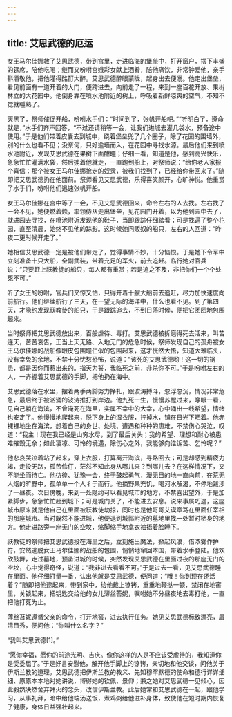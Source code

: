 ```yaml
---
---
---
```

title: 艾思武德的厄运
---




女王马尔佳娜救了艾思武德，带到宫里，走进临海的堡垒中，打开窗户，摆下丰盛的筵席，陪他吃喝；继而又吩咐宫娥彩女献上酒肴，陪他痛饮，非常钟爱他，亲手斟酒敬他，把他灌得酩酊大醉。艾思武德醉眼蒙眬，起身出去便溺。他走出堡垒，看见前面有一道开着的大门，便跨进去，向前走了一程，来到一座百花开放、果树林立的大花园中。他倒身靠在喷水池附近的树上，呼吸着新鲜凉爽的空气，不知不觉就睡熟了。

天黑了，祭师催促开船，吩咐水手们：“时间到了，张帆开船吧。”“听明白了，遵命就是，”水手们齐声回答，“不过还请稍等一会，让我们进城去灌几袋水，预备途中使用。”于是他们带着皮囊去到城中，绕着堡垒兜了几个圈子，除了花园的围墙外，别的什么也看不见；没奈何，只好逾墙而入，在花园中寻找水源。最后他们来到喷水池附近，发现艾思武德在果树下面酣睡；仔细一看，知道是他，感到高兴快乐，急急忙忙灌满水袋，然后掳着他就走，一直跑到船上，对祭师说：“给你老人家报个喜信：那个被女王马尔佳娜抢走的奴隶，被我们找到了，已经给你带回来了。”随即把艾思武德扔在他面前。祭师看见艾思武德，乐得喜笑颜开，心旷神悦。他重赏了水手们，吩咐他们迅速张帆开船。

女王马尔佳娜在宫中等了一会，不见艾思武德回来，命令左右的人去找。左右找了一会不见，她便燃着烛，率领侍从走出堡垒，见花园门开着，以为他到园中去了，就进园去寻找，在喷池附近发现他的鞋子，当即跟踪仔细踏看；可是找遍了整个花园，直至清晨，始终不见他的踪影。这时候她问贩奴的船只，左右的人回道：“昨夜二更时候开走了。”

她相信艾思武德一定是被他们带走了，觉得事情不妙，十分恼恨。于是她下令军中立刻准备十只大船，全副武装，带着充足的军火，前去追赶。临行她对官兵说：“只要赶上祆教徒的船只，每人都有重赏；若是追之不及，非把你们一个个处死不可。”

听了女王的吩咐，官兵们又惊又怕，只得开着十艘大船前去追赶，尽力加快速度向前航行。他们继续航行了三天，在一望无际的海洋中，什么也看不见。到了第四天，才隐约发现祆教徒的船只，于是跟踪追去，不到日落时候，便把它团团地包围起来。

当时祭师把艾思武德放出来，百般虐待、毒打。艾思武德被折磨得死去活来，叫苦连天，苦苦哀告，正当上天无路、入地无门的危急时候，祭师发现自己的孤舟被女王马尔佳娜的战船像眼皮包围瞳仁似的包围起来，这才恍然大悟，知道大难临头，没有幸免的余地，不禁十分忧愁恐怖，说道：“该死的艾思武德哟！这一切的祸患，都是因你而惹出来的。指天为誓，我临死之前，非杀你不可。”于是吩咐左右的人，一齐握着艾思武德的手脚，把他扔在海中。

艾思武德落在水里，摆着两手两脚努力挣扎，跟波涛搏斗，忽浮忽沉，情况非常危急，最后终于被汹涌的波涛推打到岸边。他九死一生，慢慢苏醒过来，睁眼一看，见自己躺在海滨，不曾淹死在海里，实属不幸中的大幸，心中涌出一线希望，情绪也安定了。他慢慢地爬起来，脱下身上的湿衣服，拧掉水，铺在日光下晒着。他赤裸裸地坐在海滨，想着自己的身世、处境、遭遇和种种的患难，不禁伤心哭泣，叹道：“我主！现在我已经是山穷水尽，到了最后关头；我的希望、理想和耐心被患难摧毁无余；如此凄凉、可怜的境遇，除伤心之外，我能够向谁诉苦、乞怜呢？”

他悲哀哭泣着站了起来，穿上衣服，打算离开海滨，寻路回去；可是却感到精疲力竭，走投无路，孤苦伶仃，茫然不知此身从哪儿来？到哪儿去？在这样情况下，又不能坐而待亡。他彷徨、犹豫一会，终于鼓起勇气，漫无目的地一直向前，在荒无人烟的旷野中，孤单单一个人彳亍而行。他摘野果充饥，喝河水解渴，不停地跋涉了一昼夜。次日傍晚，来到一处隐约可以看见城市的地方，不禁喜出望外，于是加紧脚步，急急忙忙赶到城下；可是城门关了，不能进去安息。说来事属巧遇，这座城市原来就是他自己在里面被祆教徒劫掠，同时也是他哥哥艾谟章笃在里面任宰相的那座城市。当时既然不能进城，他便退到城郭附近的墓地里找一处暂时栖身的地方。他走进路旁一座无门的空坟，缩脚缩手地拿衣袖捂着脸睡下。

祆教徒的祭师把艾思武德投在海里之后，立刻施出魔法，掀起风浪，借浓雾作护符，安然逃脱女王马尔佳娜的战船的包围，悄悄地窜回本国，带着水手登陆。他欢欣鼓舞，走过墓地，预备进城的时候，突然发现艾思武德在里面过夜的那座无门的空坟，心中觉得奇怪，说道：“我非进去看看不可。”于是过去一看，见艾思武德睡在里面。他仔细打量一番，认出他就是艾思武德，便问道：“哦！你到现在还活着？”随即把他逮起来，带到家中，给他戴上镣铐，重重地鞭挞一顿，禁闭在地窖里，关锁起来，把钥匙交给他的女儿薄丝苔妮，嘱咐她不分昼夜地去毒打他，一直把他打死为止。

薄丝苔妮遵循父亲的命令，打开地窖，进去执行任务。她见艾思武德标致漂亮，眉清目秀，便问他：“你叫什么名字？”

“我叫艾思武德[1]。”

“愿你幸福，愿你的前途光明、吉庆。像你这样的人是不应该受虐待的，我知道你是受委屈了。”于是好言安慰他，解开他手脚上的镣铐，亲切地和他交谈，问他关于伊斯兰教的道理。艾思武德把伊斯兰教的教义、先知穆罕默德的使命和德行详详细细、原原本本地对她讲说，博得她的钦佩、景仰；兼之她对艾思武德一见倾心，因此毅然决然舍弃拜火的念头，改信伊斯兰教。此后她常和艾思武德在一起，跟他学习，从事礼拜，暗中给他端汤送饭，煮鸡粥给他滋补身体，致使他在短时期内恢复了健康，身体日益强壮起来。